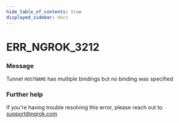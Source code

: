 ```yaml
---
hide_table_of_contents: true
displayed_sidebar: docs
---
```



# ERR_NGROK_3212

### Message

Tunnel `HOSTNAME` has multiple bindings but no binding was specified

<ErrorDetails error="err_ngrok_3212" />

### Further help

If you're having trouble resolving this error, please reach out to [support@ngrok.com](mailto:support@ngrok.com?subject=Help%20with%20ERR_NGROK_3212)

